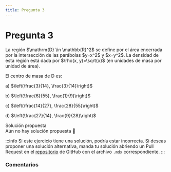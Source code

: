 ```yaml
---
title: Pregunta 3
---
```



# Pregunta 3

<div className="exercise">
La región $\mathrm{D} \in \mathbb{R}^2$ se define por el área encerrada por la intersección de las parábolas $y=x^2$ y $x=y^2$. La densidad de esta región está dada por $\rho(x, y)=\sqrt{x}$ (en unidades de masa por unidad de área).

El centro de masa de D es:

a) $\left(\frac{3}{14}, \frac{3}{14}\right)$

b) $\left(\frac{6}{55}, \frac{1}{9}\right)$

c) $\left(\frac{14}{27}, \frac{28}{55}\right)$

d) $\left(\frac{27}{14}, \frac{9}{28}\right)$
</div>

<MDXDetails>
<summary>Solución propuesta</summary>

<div className="exercise">
Aún no hay solución propuesta 🥲
</div>

:::info
Si este ejercicio tiene una solución, podría estar incorrecta. Si deseas proponer una solución alternativa, manda tu solución abriendo
un Pull Request en el [repositorio](https://github.com/crow-rojas/apuntes-fundamentals/pulls) de GitHub con el archivo
`.mdx` correspondiente.
:::

</MDXDetails>

### Comentarios

<Disqus
  url="https://crow-rojas.github.io/apuntes-fundamentals/docs/mathematics/calculus-1-2-3/exercises/2018-1/p03"
  identifier="docs/mathematics/calculus-1-2-3/exercises/2018-1/p03"
  title="2018-1 Cálculo I, II y III - Pregunta 03"
/>
